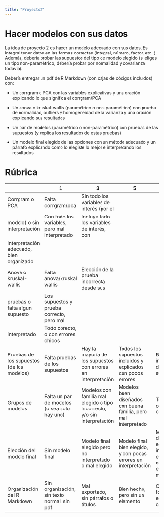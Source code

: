```yaml
---
title: "Proyecto2"
---
```


# Hacer modelos con sus datos

La idea de proyecto 2 es hacer un modelo adecuado con sus datos. Es integral tener datos en las formas correctas (integral, número, factor, etc..). Además, debería probar las supuestos del tipo de modelo elegido (si eliges un tipo non-paramétrico, debería probar por normalidad y covarianza todavía).

Debería entregar un pdf de R Markdown (con cajas de códigos incluidos) con:

-   Un corrgram o PCA con las variables explicativas y una oración explicando lo que significa el corrgram/PCA

-   Un anova o kruskal-wallis (paramétrico o non-paramétrico) con prueba de normalidad, outliers y homogeneidad de la varianza y una oración explicando sus resultados

-   Un par de modelos (paramétrico o non-paramétrico) con pruebas de las supuestos (y explica los resultados de estas pruebas)

-   Un modelo final elegido de las opciones con un método adecuado y un párrafo explicando como lo elegiste lo mejor e interpretando los resultados

# Rúbrica

|                                           | 1                                             | 3                                                                         | 5                                                                | 7                                                                              |
|-------------------------------------------|-----------------------------------------------|---------------------------------------------------------------------------|------------------------------------------------------------------|--------------------------------------------------------------------------------|
| Corrgram o PCA                            | Falta corrgram/pca                            | Sin todo los variables de interés (por el                                 |                                                                  |                                                                                |
| modelo) o sin interpretación              | Con todo los variables, pero mal interpretado | Incluye todo los variables de interés, con                                |                                                                  |                                                                                |
| interpretación adecuado, bien organizado  |                                               |                                                                           |                                                                  |                                                                                |
| Anova o kruskal-wallis                    | Falta anova/kruskal wallis                    | Elección de la prueba incorrecta desde sus                                |                                                                  |                                                                                |
| pruebas o falta algun supuesto            | Los supuestos y prueba correcto, pero mal     |                                                                           |                                                                  |                                                                                |
| interpretado                              | Todo corecto, o con errores chicos            |                                                                           |                                                                  |                                                                                |
| Pruebas de los supuestos (de los modelos) | Falta pruebas de los supuestos                | Hay la mayoría de los supuestos con errores en interpretación             | Todos los supuestos incluidos y explicados con pocos errores     | Buen interpretación de los supuestos                                           |
| Grupos de modelos                         | Falta un par de modelos (o sea solo hay uno)  | Modelos con familia mal elegido o tipo incorrecto, y/o sin interpretación | Modelos buen diseñados, con buena familia, pero mal interpretado | Todo corecto, o con errores chicos                                             |
| Elección del modelo final                 | Sin modelo final                              | Modelo final elegido pero no interpretado o mal elegido                   | Modelo final bien elegido, y con pocas errores en interpretación | Modelo bien diseñado, elegido y interpretado: es claro como elegiste su modelo |
| Organización del R Markdown               | Sin organización, sin texto normal, sin pdf   | Mal exportado, sin párrafos o títulos                                     | Bien hecho, pero sin un elemento                                 | Con párrafos, fotos, títulos, exportada como pdf                               |
